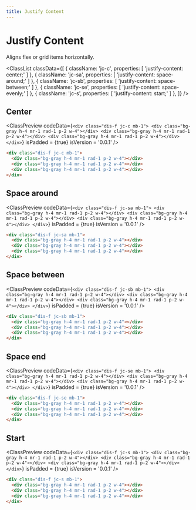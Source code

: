 ```yaml
---
title: Justify Content
---
```



# Justify Content

Aligns flex or grid items horizontally.

<ClassList
  classData={[
    {
      className: 'jc-c',
      properties: [
        'justify-content: center;'
      ]
    },
    {
      className: 'jc-sa',
      properties: [
        'justify-content: space-around;'
      ]
    },
    {
      className: 'jc-sb',
      properties: [
        'justify-content: space-between;'
      ]
    },
    {
      className: 'jc-se',
      properties: [
        'justify-content: space-evenly;'
      ]
    },
    {
      className: 'jc-s',
      properties: [
        'justify-content: start;'
      ]
    },
  ]}
/>

## Center

<ClassPreview
  codeData={`
    <div class="dis-f jc-c mb-1">
      <div class="bg-gray h-4 mr-1 rad-1 p-2 w-4"></div>
      <div class="bg-gray h-4 mr-1 rad-1 p-2 w-4"></div>
      <div class="bg-gray h-4 mr-1 rad-1 p-2 w-4"></div>
    </div>
  `}
  isPadded = {true}
  isVersion = '0.0.1'
/>

```html
<div class="dis-f jc-c mb-1">
  <div class="bg-gray h-4 mr-1 rad-1 p-2 w-4"></div>
  <div class="bg-gray h-4 mr-1 rad-1 p-2 w-4"></div>
  <div class="bg-gray h-4 mr-1 rad-1 p-2 w-4"></div>
</div>
```

## Space around

<ClassPreview
  codeData={`
    <div class="dis-f jc-sa mb-1">
      <div class="bg-gray h-4 mr-1 rad-1 p-2 w-4"></div>
      <div class="bg-gray h-4 mr-1 rad-1 p-2 w-4"></div>
      <div class="bg-gray h-4 mr-1 rad-1 p-2 w-4"></div>
    </div>
  `}
  isPadded = {true}
  isVersion = '0.0.1'
/>

```html
<div class="dis-f jc-sa mb-1">
  <div class="bg-gray h-4 mr-1 rad-1 p-2 w-4"></div>
  <div class="bg-gray h-4 mr-1 rad-1 p-2 w-4"></div>
  <div class="bg-gray h-4 mr-1 rad-1 p-2 w-4"></div>
</div>
```

## Space between

<ClassPreview
  codeData={`
    <div class="dis-f jc-sb mb-1">
      <div class="bg-gray h-4 mr-1 rad-1 p-2 w-4"></div>
      <div class="bg-gray h-4 mr-1 rad-1 p-2 w-4"></div>
      <div class="bg-gray h-4 mr-1 rad-1 p-2 w-4"></div>
    </div>
  `}
  isPadded = {true}
  isVersion = '0.0.1'
/>

```html
<div class="dis-f jc-sb mb-1">
  <div class="bg-gray h-4 mr-1 rad-1 p-2 w-4"></div>
  <div class="bg-gray h-4 mr-1 rad-1 p-2 w-4"></div>
  <div class="bg-gray h-4 mr-1 rad-1 p-2 w-4"></div>
</div>
```

## Space end

<ClassPreview
  codeData={`
    <div class="dis-f jc-se mb-1">
      <div class="bg-gray h-4 mr-1 rad-1 p-2 w-4"></div>
      <div class="bg-gray h-4 mr-1 rad-1 p-2 w-4"></div>
      <div class="bg-gray h-4 mr-1 rad-1 p-2 w-4"></div>
    </div>
  `}
  isPadded = {true}
  isVersion = '0.0.1'
/>

```html
<div class="dis-f jc-se mb-1">
  <div class="bg-gray h-4 mr-1 rad-1 p-2 w-4"></div>
  <div class="bg-gray h-4 mr-1 rad-1 p-2 w-4"></div>
  <div class="bg-gray h-4 mr-1 rad-1 p-2 w-4"></div>
</div>
```

## Start

<ClassPreview
  codeData={`
    <div class="dis-f jc-s mb-1">
      <div class="bg-gray h-4 mr-1 rad-1 p-2 w-4"></div>
      <div class="bg-gray h-4 mr-1 rad-1 p-2 w-4"></div>
      <div class="bg-gray h-4 mr-1 rad-1 p-2 w-4"></div>
    </div>
  `}
  isPadded = {true}
  isVersion = '0.0.1'
/>

```html
<div class="dis-f jc-s mb-1">
  <div class="bg-gray h-4 mr-1 rad-1 p-2 w-4"></div>
  <div class="bg-gray h-4 mr-1 rad-1 p-2 w-4"></div>
  <div class="bg-gray h-4 mr-1 rad-1 p-2 w-4"></div>
</div>
```